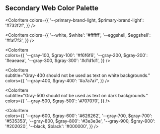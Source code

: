 
<Meta title="Branding/Colors/Secondary" />


## Secondary Web Color Palette

<ColorPalette>
    <ColorItem 
    title="Secondary Colors"
    subtitle="Should support primary colors. These are ideal for backgrounds and sectioning content."  
    colors={{ 
      '--primary-brand-dark, $primary-brand-dark': '#3c001c', 
    }} 
  />

  <ColorItem 
    colors={{ 
      '--primary-brand-light, $primary-brand-light': '#732f2f',
    }} 
  />

  <ColorItem 
    colors={{ 
      '--white, $white': '#ffffff',
      '--eggshell, $eggshell': '#faf7f3',
    }} 
  />

  <ColorItem  
    colors={{ 
      '--gray-100, $gray-100': '#f6f6f6', 
      '--gray-200, $gray-200': '#eaeaea', 
      '--gray-300, $gray-300': '#d1d1d1', 
    }} 
  />

  <ColorItem  
    subtitle="Gray-400 should not be used as text on white backgrounds." 
    colors={{ 
      '--gray-400, $gray-400': '#a7a7a7', 
    }} 
  />

  <ColorItem  
    subtitle="Gray-500 should not be used as text on dark backgrounds." 
    colors={{ 
      '--gray-500, $gray-500': '#707070', 
    }} 
  />

  <ColorItem   
    colors={{ 
      '--gray-600, $gray-600': '#626262', 
      '--gray-700, $gray-700': '#535353', 
      '--gray-800, $gray-800': '#3e3e3e', 
      '--gray-900, $gray-900': '#202020', 
      '--black, $black': '#000000', 
    }} 
  />

  </ColorPalette>
